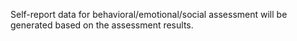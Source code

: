 <summary>

Self-report data for behavioral/emotional/social assessment will be generated based on the assessment results.

</summary>